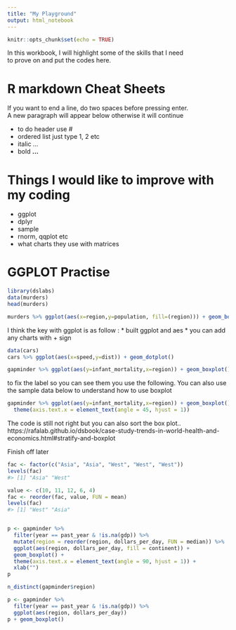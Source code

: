```yaml
---
title: "My Playground"
output: html_notebook
---
```


```r
knitr::opts_chunk$set(echo = TRUE)
```


In this workbook, I will highlight some of the skills that I need  
to prove on and put the codes here. 

# R markdown Cheat Sheets
If you want to end a line, do two spaces before pressing enter.  
A new paragraph will appear below otherwise it will continue

* to do header use #
* ordered list just type 1, 2 etc
* italic  *...*
* bold **...**

# Things I would like to improve with my coding
* ggplot
* dplyr
* sample
* rnorm, qqplot etc
* what charts they use with matrices


# GGPLOT Practise

```r

library(dslabs)
data(murders)
head(murders)
```


```r
murders %>% ggplot(aes(x=region,y=population, fill=(region))) + geom_boxplot()
```

I think the key with ggplot is as follow :
* built ggplot and aes
* you can add any charts with + sign


```r
data(cars)
cars %>% ggplot(aes(x=speed,y=dist)) + geom_dotplot()
```

```r
gapminder %>% ggplot(aes(y=infant_mortality,x=region)) + geom_boxplot()
```

to fix the label so you can see them you use the following.
You can also use the sample data below to understand how to use boxplot

```r

gapminder %>% ggplot(aes(y=infant_mortality,x=region)) + geom_boxplot() +
  theme(axis.text.x = element_text(angle = 45, hjust = 1))

```


The code is still not right but you can also sort the box plot..
https://rafalab.github.io/dsbook/case-study-trends-in-world-health-and-economics.html#stratify-and-boxplot

Finish off later

```r
fac <- factor(c("Asia", "Asia", "West", "West", "West"))
levels(fac)
#> [1] "Asia" "West"

value <- c(10, 11, 12, 6, 4)
fac <- reorder(fac, value, FUN = mean)
levels(fac)
#> [1] "West" "Asia"


p <- gapminder %>% 
  filter(year == past_year & !is.na(gdp)) %>%
  mutate(region = reorder(region, dollars_per_day, FUN = median)) %>%
  ggplot(aes(region, dollars_per_day, fill = continent)) +
  geom_boxplot() +
  theme(axis.text.x = element_text(angle = 90, hjust = 1)) +
  xlab("")
p

```



```r
n_distinct(gapminder$region)

p <- gapminder %>% 
  filter(year == past_year & !is.na(gdp)) %>%
  ggplot(aes(region, dollars_per_day)) 
p + geom_boxplot() 
```

